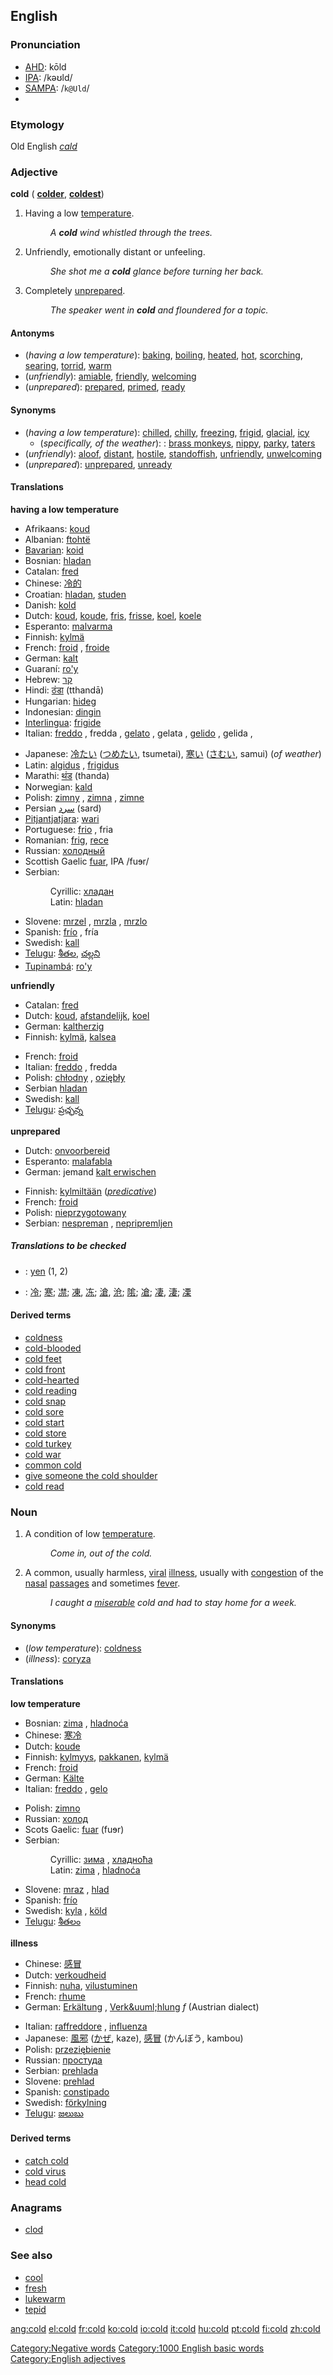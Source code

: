 ==English==

{{rank|didn't|natural|laid|517|cold|led|low|American}}

===Pronunciation===
*[[w:AHD|AHD]]: kōld
*[[w:IPA|IPA]]: /kəʊld/
*[[w:SAMPA|SAMPA]]: /<tt>k@Uld</tt>/
*{{audio|en-us-cold.ogg|Audio (US)}}
===Etymology===
Old English ''[[cald]]''
===Adjective===
'''cold''' ({{compar}} '''[[colder]]''', {{superl}} '''[[coldest]]''')

#<!--AdjLowTemp-->Having a low [[temperature]].
#:''A '''cold''' wind whistled through the trees.''
#<!--Unfriendly-->Unfriendly, emotionally distant or unfeeling.
#:''She shot me a '''cold''' glance before turning her back.''
#<!--Unprepared-->Completely [[unprepared]].
#:''The speaker went in '''cold''' and floundered for a topic.''

====Antonyms====
*<!--AdjLowTemp-->(''having a low temperature''): [[baking]], [[boiling]], [[heated]], [[hot]], [[scorching]], [[searing]], [[torrid]], [[warm]]
*<!--Unfriendly-->(''unfriendly''): [[amiable]], [[friendly]], [[welcoming]]
*<!--Unprepared-->(''unprepared''): [[prepared]], [[primed]], [[ready]]

====Synonyms====
*<!--AdjLowTemp-->(''having a low temperature''): [[chilled]], [[chilly]], [[freezing]], [[frigid]], [[glacial]], [[icy]]
**(''specifically, of the weather''): {{UK}} {{slang}}: [[brass monkeys]], [[nippy]], [[parky]], [[taters]]
*<!--Unfriendly-->(''unfriendly''): [[aloof]], [[distant]], [[hostile]], [[standoffish]], [[unfriendly]], [[unwelcoming]]
*<!--Unprepared-->(''unprepared''): [[unprepared]], [[unready]]

====Translations====

<!--AdjLowTemp-->'''having a low temperature'''
{{top}}
*Afrikaans: [[koud]]
*Albanian: [[ftohtë]]
*[[Bavarian]]: [[koid]]
*Bosnian: [[hladan#Bosnian|hladan]] {{m}}
*Catalan: [[fred#Catalan|fred]] {{m}}
*Chinese: [[冷的]]
*Croatian: [[hladan]], [[studen]]
*Danish: [[kold]]
*Dutch: [[koud]], [[koude]], [[fris]], [[frisse]], [[koel]], [[koele]]
*Esperanto: [[malvarma]]
*Finnish: [[kylmä]]
*French: [[froid]] {{m}}, [[froide]] {{f}}
*German: [[kalt]]
*Guaraní: [[ro'y]]
*Hebrew: [[קר]]
*Hindi: [[ठंडा]] (tthandā)
*Hungarian: [[hideg]]
*Indonesian: [[dingin]]
*[[Interlingua]]: [[frigide]]
*Italian: [[freddo]] {{m}}, fredda {{f}}, [[gelato]] {{m}}, gelata {{f}}, [[gelido]] {{m}}, gelida {{f}}, 
{{mid}}
*Japanese: [[冷たい]] ([[つめたい]], tsumetai), [[寒い]] ([[さむい]], samui) (''of weather'')
*Latin: [[algidus]] {{m}}, [[frigidus]] {{m}}
*Marathi: [[थंड]] (thanda)
*Norwegian: [[kald]]
*Polish: [[zimny]] {{m}}, [[zimna]] {{f}}, [[zimne]] {{n}}
*Persian [[سرد]] (sard)
*[[Pitjantjatjara]]: [[wari]]
*Portuguese: [[frio]] {{m}}, fria {{f}}
*Romanian: [[frig]], [[rece]]
*Russian: [[холодный]]
*Scottish Gaelic [[fuar]], IPA /fuɘr/
*Serbian: 
*:Cyrillic: [[хладан#Serbian|хладан]] {{m}}
*:Latin: [[hladan#Serbian|hladan]] {{m}}
*Slovene: [[mrzel]] {{m}}, [[mrzla]] {{f}}, [[mrzlo]] {{n}}
*Spanish: [[frío]] {{m}}, fría {{f}}
*Swedish: [[kall]]
*[[Telugu]]: [[శీతల]], [[చల్లని]]
*[[Tupinambá]]: [[ro'y]]
{{bottom}}

<!--Unfriendly-->'''unfriendly'''
{{top}}
*Catalan: [[fred]]
*Dutch: [[koud]], [[afstandelijk]], [[koel]]
*German: [[kaltherzig]]
*Finnish: [[kylmä]], [[kalsea]]
{{mid}}
*French: [[froid]]
*Italian: [[freddo]] {{m}}, fredda {{f}}
*Polish: [[chłodny]] {{m}}, [[oziębły]] {{m}}
*Serbian [[hladan]] {{m}}
*Swedish: [[kall]]
*[[Telugu]]: [[ప్రఛ్ఛన్న]]
{{bottom}}

<!--Unprepared-->'''unprepared'''
{{top}}
*Dutch: [[onvoorbereid]]
*Esperanto: [[malafabla]]
*German: jemand [[kalt erwischen]]
{{mid}}
*Finnish: [[kylmiltään]] (''[[predicative]]'')
*French: [[froid]]
*Polish: [[nieprzygotowany]]
*Serbian: [[nespreman]] {{m}}, [[nepripremljen]] {{m}}
{{bottom}}

=====Translations to be checked=====
<!--Remove this section once all of the translations below have been moved into the tables above.-->
{{checktrans}}

*{{ttbc|Breton}}: [[yen#Breton|yen]] (1, 2)
*{{ttbc|Chinese Characters}}: [[冷]]; [[寒]]; [[凚]]; [[凍]], [[冻]]; [[滄]], [[沧]]; [[隂]]; [[凔]]; [[凄]], [[淒]]; [[凓]]

====Derived terms====
*[[coldness]]
*[[cold-blooded]]
*[[cold feet]]
*[[cold front]]
*[[cold-hearted]]
*[[cold reading]]
*[[cold snap]]
*[[cold sore]]
*[[cold start]]
*[[cold store]]
*[[cold turkey]]
*[[cold war]]
*[[common cold]]
*[[give someone the cold shoulder]]
*[[cold read]]

===Noun===
{{en-noun-reg}}

#<!--CondLowTemp-->A condition of low [[temperature]]. 
#:''Come in, out of the cold.''
#{{medicine}} A common, usually harmless, [[viral]] [[illness]], usually with [[congestion]] of the [[nasal]] [[passage]]s and sometimes [[fever]].
#:''I caught a [[miserable]] cold and had to stay home for a week.''

====Synonyms====
*<!--CondLowTemp-->(''low temperature''): [[coldness]]
*<!--Illness-->(''illness''): [[coryza]]

====Translations====

<!--CondLowTemp-->'''low temperature'''
{{top}}
*Bosnian: [[zima#Bosnian|zima]] {{f}}, [[hladnoća#Bosnian|hladnoća]] {{f}}
*Chinese: [[寒冷]]
*Dutch: [[koude]] {{m}}
*Finnish: [[kylmyys]], [[pakkanen]], [[kylmä]]
*French: [[froid]] {{m}}
*German: [[Kälte]] {{f}}
*Italian: [[freddo]] {{m}}, [[gelo]] {{m}}
{{mid}}
*Polish: [[zimno]] {{n}}
*Russian: [[холод]] {{m}}
*Scots Gaelic: [[fuar]] (fuɘr)
*Serbian:
*:Cyrillic: [[зима#Serbian|зима]] {{f}}, [[хладноћа#Serbian|хладноћа]] {{f}}
*:Latin: [[zima#Serbian|zima]] {{f}}, [[hladnoća#Serbian|hladnoća]] {{f}}
*Slovene: [[mraz]] {{m}}, [[hlad]] {{m}}
*Spanish: [[frío]] {{m}}
*Swedish: [[kyla]] {{c}}, [[köld]] {{c}}
*[[Telugu]]: [[శీతలం]]
{{bottom}}

<!--Illness-->'''illness'''
{{top}}
*Chinese: [[感冒]]
*Dutch: [[verkoudheid]] {{f}}
*Finnish: [[nuha]], [[vilustuminen]]
*French: [[rhume]] {{f}}
*German: [[Erkältung]] {{f}}, [[Verk&uuml;hlung]] ''f'' (Austrian dialect)
{{mid}}
*Italian: [[raffreddore]] {{m}}, [[influenza]] {{f}} 
*Japanese: [[風邪]] ([[かぜ]], kaze), [[感冒]] (かんぼう, kambou)
*Polish: [[przeziębienie]] {{n}}
*Russian: [[простуда]] {{f}}
*Serbian: [[prehlada]] {{f}}
*Slovene: [[prehlad]] {{m}}
*Spanish: [[constipado]] {{f}}
*Swedish: [[förkylning]] {{c}}
*[[Telugu]]: [[జలుబు]]
{{bottom}}

====Derived terms====
*[[catch cold]]
*[[cold virus]]
*[[head cold]]

===Anagrams===
*[[clod]]

===See also===
*[[cool]]
*[[fresh]]
*[[lukewarm]]
*[[tepid]]

[[Category:Negative words]]
[[Category:1000 English basic words]]
[[Category:English adjectives]]

[[ang:cold]]
[[el:cold]]
[[fr:cold]]
[[ko:cold]]
[[io:cold]]
[[it:cold]]
[[hu:cold]]
[[pt:cold]]
[[fi:cold]]
[[zh:cold]]